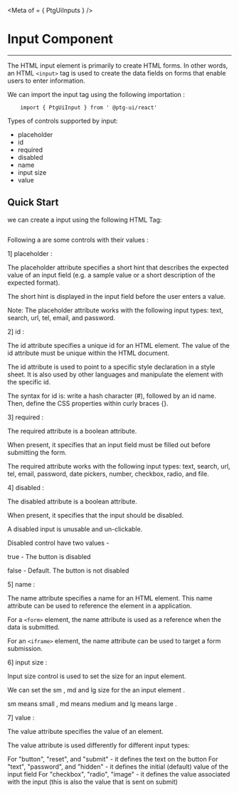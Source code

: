 

<Meta of = { PtgUiInputs } />


# Input Component

 ---

The HTML input element is primarily to create HTML forms. In other words, an HTML `<input>` tag is used to create the data fields on forms that enable users to enter information. 

We can import the input tag using the following importation : 

```
    import { PtgUiInput } from ' @ptg-ui/react'
```    

Types of controls supported by input:

 - placeholder
 - id
 - required
 - disabled
 - name
 - input size
 - value




 ## Quick Start
 
 we can create a input using the following HTML Tag: 


```

```

Following a are some controls with their values :

1] placeholder :

The placeholder attribute specifies a short hint that describes the expected value of an input field (e.g. a sample value or a short description of the expected format).

The short hint is displayed in the input field before the user enters a value.

Note: The placeholder attribute works with the following input types: text, search, url, tel, email, and password.

<Canvas of={PtgUiInputs.Placeholder}/>       


2] id : 

The id attribute specifies a unique id for an HTML element. The value of the id attribute must be unique within the HTML document.

The id attribute is used to point to a specific style declaration in a style sheet. It is also used by other languages and manipulate the element with the specific id.

The syntax for id is: write a hash character (#), followed by an id name. Then, define the CSS properties within curly braces {}.

<Canvas of={PtgUiInputs.Id}/>


3] required : 

The required attribute is a boolean attribute.

When present, it specifies that an input field must be filled out before submitting the form.

The required attribute works with the following input types: text, search, url, tel, email, password, date pickers, number, checkbox, radio, and file.

<Canvas of={PtgUiInputs.Required}/>


4] disabled :

The disabled attribute is a boolean attribute.

When present, it specifies that the input should be disabled.

A disabled input is unusable and un-clickable.

Disabled control have two values -  

true - The button is disabled

false - Default. The button is not disabled

<Canvas of={PtgUiInputs.Disabled} />   


5] name :

The name attribute specifies a name for an HTML element. This name attribute can be used to reference the element in a application. 

For a `<form>` element, the name attribute is used as a reference when the data is submitted. 

For an `<iframe>` element, the name attribute can be used to target a form submission.

<Canvas of={PtgUiInputs.Name} />  


6] input size : 

Input size control is used to set the size for an input element. 

We can set the sm , md and lg size for the an input element .   

sm means small , md means medium and lg means large .

<Canvas of={PtgUiInputs.InputSize} />  


7]  value :

The value attribute specifies the value of an  element.

The value attribute is used differently for different input types:

For "button", "reset", and "submit" - it defines the text on the button
For "text", "password", and "hidden" - it defines the initial (default) value of the input field
For "checkbox", "radio", "image" - it defines the value associated with the input (this is also the value that is sent on submit)

<Canvas of={PtgUiInputs.Value}/>

